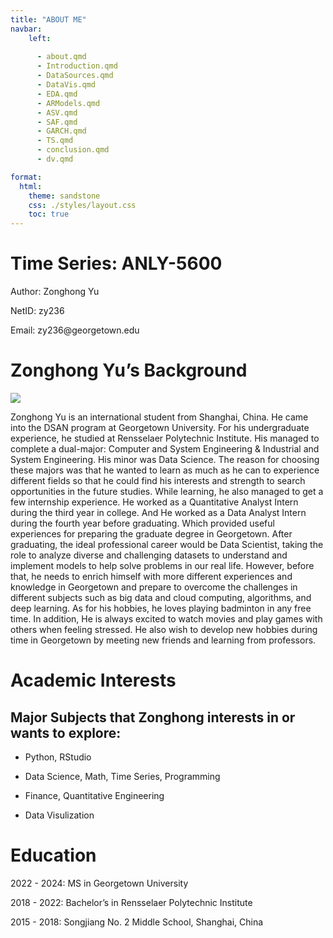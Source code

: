 ```yaml
---
title: "ABOUT ME"
navbar:
    left:
      
      - about.qmd
      - Introduction.qmd
      - DataSources.qmd
      - DataVis.qmd
      - EDA.qmd
      - ARModels.qmd
      - ASV.qmd
      - SAF.qmd
      - GARCH.qmd
      - TS.qmd
      - conclusion.qmd
      - dv.qmd

format:
  html:
    theme: sandstone
    css: ./styles/layout.css
    toc: true
---
```



# Time Series: ANLY-5600
Author: Zonghong Yu

NetID: zy236

Email: zy236@georgetown.edu

# Zonghong Yu's Background
![](me.jpg)

Zonghong Yu is an international student from Shanghai, China. He came into the DSAN program at Georgetown University. For his undergraduate experience, he studied at Rensselaer Polytechnic Institute. His managed to complete a dual-major: Computer and System Engineering & Industrial and System Engineering. His minor was Data Science. The reason for choosing these majors was that he wanted to learn as much as he can to experience different fields so that he could find his interests and strength to search opportunities in the future studies. While learning, he also managed to get a few internship experience. He worked as a Quantitative Analyst Intern during the third year in college. And He worked as a Data Analyst Intern during the fourth year before graduating. Which provided useful experiences for preparing the graduate degree in Georgetown. After graduating, the ideal professional career would be Data Scientist, taking the role to analyze diverse and challenging datasets to understand and implement models to help solve problems in our real life. However, before that, he needs to enrich himself with more different experiences and knowledge in Georgetown and prepare to overcome the challenges in different subjects such as big data and cloud computing, algorithms, and deep learning. As for his hobbies, he loves playing badminton in any free time. In addition, He is always excited to watch movies and play games with others when feeling stressed. He also wish to develop new hobbies during time in Georgetown by meeting new friends and learning from professors.

# Academic Interests
## Major Subjects that Zonghong interests in or wants to explore:

- Python, RStudio

- Data Science, Math, Time Series, Programming

- Finance, Quantitative Engineering

- Data Visulization

# Education
2022 - 2024: MS in Georgetown University

2018 - 2022: Bachelor's in Rensselaer Polytechnic Institute

2015 - 2018: Songjiang No. 2 Middle School, Shanghai, China

